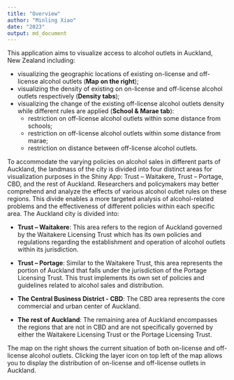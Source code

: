 ```yaml
---
title: "Overview"
author: "Minling Xiao"
date: "2023"
output: md_document
---
```


This application aims to visualize access to alcohol outlets in Auckland, New Zealand including:

+ visualizing the geographic locations of existing on-license and off-license alcohol outlets (**Map on the right**);
+ visualizing the density of existing on on-license and off-license alcohol outlets respectively (**Density tabs**);
+ visualizing the change of the existing off-license alcohol outlets density while different rules are applied (**School & Marae tab**):
    * restriction on off-license alcohol outlets within some distance from schools;
    * restriction on off-license alcohol outlets within some distance from marae;
    * restriction on distance between off-license alcohol outlets.
    
To accommodate the varying policies on alcohol sales in different parts of Auckland, the landmass of the city is divided into four distinct areas for visualization purposes in the Shiny App: Trust – Waitakere, Trust – Portage, CBD, and the rest of Auckland. Researchers and policymakers may better comprehend and analyze the effects of various alcohol outlet rules on these regions. This divide enables a more targeted analysis of alcohol-related problems and the effectiveness of different policies within each specific area. The Auckland city is divided into:

+ **Trust – Waitakere**: This area refers to the region of Auckland governed by the Waitakere Licensing Trust which has its own policies and regulations regarding the establishment and operation of alcohol outlets within its jurisdiction.
    
+	**Trust – Portage**: Similar to the Waitakere Trust, this area represents the portion of Auckland that falls under the jurisdiction of the Portage Licensing Trust. This trust implements its own set of policies and guidelines related to alcohol sales and distribution.

+ **The Central Business District - CBD**: The CBD area represents the core commercial and urban center of Auckland.

+ **The rest of Auckland**: The remaining area of Auckland encompasses the regions that are not in CBD and are not specifically governed by either the Waitakere Licensing Trust or the Portage Licensing Trust.
	  
The map on the right shows the current situation of both on-license and off-license alcohol outlets. Clicking the layer icon on top left of the map allows you to display the distribution of on-license and off-license outlets in Auckland.

    
    